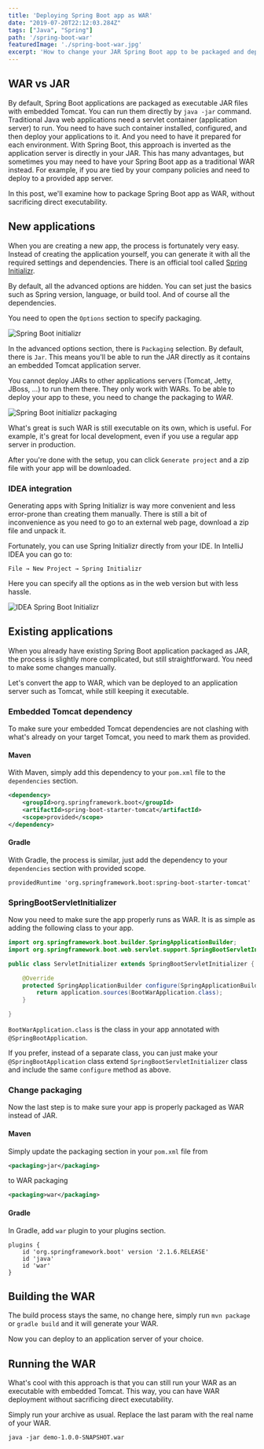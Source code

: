 ```yaml
---
title: 'Deploying Spring Boot app as WAR'
date: "2019-07-20T22:12:03.284Z"
tags: ["Java", "Spring"]
path: '/spring-boot-war'
featuredImage: './spring-boot-war.jpg'
excerpt: 'How to change your JAR Spring Boot app to be packaged and deployed as WAR without sacrificing direct execution capabilities of embedded app server.'
---
```


<PostHeader frontmatter={props.data.mdx.frontmatter} />

## WAR vs JAR
By default, Spring Boot applications are packaged as executable JAR files with embedded Tomcat. You can run them directly by `java -jar` command. Traditional Java web applications need a servlet container (application server) to run. You need to have such container installed, configured, and then deploy your applications to it. And you need to have it prepared for each environment. With Spring Boot, this approach is inverted as the application server is directly in your JAR. This has many advantages, but sometimes you may need to have your Spring Boot app as a traditional WAR instead. For example, if you are tied by your company policies and need to deploy to a provided app server.

In this post, we'll examine how to package Spring Boot app as WAR, without sacrificing direct executability.

## New applications
When you are creating a new app, the process is fortunately very easy. Instead of creating the application yourself, you can generate it with all the required settings and dependencies. There is an official tool called [Spring Initializr](https://start.spring.io/).

By default, all the advanced options are hidden. You can set just the basics such as Spring version, language, or build tool. And of course all the dependencies.

You need to open the `Options` section to specify packaging.

![Spring Boot initializr](spring-boot-initializr.png)

In the advanced options section, there is `Packaging` selection. By default, there is `Jar`. This means you'll be able to run the JAR directly as it contains an embedded Tomcat application server.

You cannot deploy JARs to other applications servers (Tomcat, Jetty, JBoss, ...) to run them there. They only work with WARs. To be able to deploy your app to these, you need to change the packaging to *WAR*.

![Spring Boot initializr packaging](spring-boot-initializr-war.png)

What's great is such WAR is still executable on its own, which is useful. For example, it's great for local development, even if you use a regular app server in production.

After you're done with the setup, you can click `Generate project` and a zip file with your app will be downloaded.

### IDEA integration
Generating apps with Spring Initializr is way more convenient and less error-prone than creating them manually. There is still a bit of inconvenience as you need to go to an external web page, download a zip file and unpack it.

Fortunately, you can use Spring Initializr directly from your IDE. In IntelliJ IDEA you can go to:

```
File → New Project → Spring Initializr
```

Here you can specify all the options as in the web version but with less hassle.

![IDEA Spring Boot Initializr](idea-spring-boot-initializr.png) 

## Existing applications
When you already have existing Spring Boot application packaged as JAR, the process is slightly more complicated, but still straightforward. You need to make some changes manually.

Let's convert the app to WAR, which van be deployed to an application server such as Tomcat, while still keeping it executable.

### Embedded Tomcat dependency
To make sure your embedded Tomcat dependencies are not clashing with what's already on your target Tomcat, you need to mark them as provided.

#### Maven
With Maven, simply add this dependency to your `pom.xml` file to the `dependencies` section.

```xml
<dependency>
    <groupId>org.springframework.boot</groupId>
    <artifactId>spring-boot-starter-tomcat</artifactId>
    <scope>provided</scope>
</dependency>
```

#### Gradle
With Gradle, the process is similar, just add the dependency to your `dependencies` section with provided scope.

```
providedRuntime 'org.springframework.boot:spring-boot-starter-tomcat'
```

### SpringBootServletInitializer
Now you need to make sure the app properly runs as WAR. It is as simple as adding the following class to your app.

```java
import org.springframework.boot.builder.SpringApplicationBuilder;
import org.springframework.boot.web.servlet.support.SpringBootServletInitializer;

public class ServletInitializer extends SpringBootServletInitializer {

    @Override
    protected SpringApplicationBuilder configure(SpringApplicationBuilder application) {
        return application.sources(BootWarApplication.class);
    }

}
```

`BootWarApplication.class` is the class in your app annotated with `@SpringBootApplication`.


If you prefer, instead of a separate class, you can just make your `@SpringBootApplication` class extend `SpringBootServletInitializer` class and include the same `configure` method as above. 

### Change packaging
Now the last step is to make sure your app is properly packaged as WAR instead of JAR.

#### Maven
Simply update the packaging section in your `pom.xml` file from 

```xml
<packaging>jar</packaging>
```

to WAR packaging
 
 ```xml
 <packaging>war</packaging>
```

#### Gradle
In Gradle, add `war` plugin to your plugins section.

```yaml{4}
plugins {
    id 'org.springframework.boot' version '2.1.6.RELEASE'
    id 'java'
    id 'war'
}
```

## Building the WAR
The build process stays the same, no change here, simply run `mvn package` or `gradle build` and it will generate your WAR.

Now you can deploy to an application server of your choice.

## Running the WAR
What's cool with this approach is that you can still run your WAR as an executable with embedded Tomcat. This way, you can have WAR deployment without sacrificing direct executability.

Simply run your archive as usual. Replace the last param with the real name of your WAR.

```
java -jar demo-1.0.0-SNAPSHOT.war
``` 